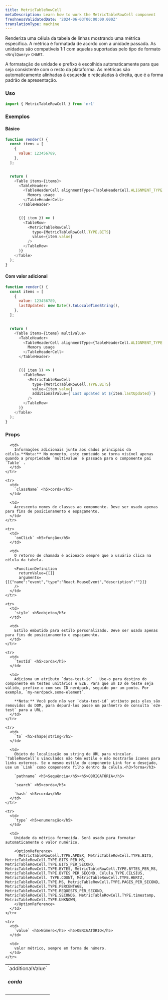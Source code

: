 ```yaml
---
title: MetricTableRowCell
metaDescription: Learn how to work the MetricTableRowCell component
freshnessValidatedDate: '2024-06-03T00:00:00.000Z'
translationType: machine
---
```


Renderiza uma célula da tabela de linhas mostrando uma métrica específica. A métrica é formatada de acordo com a unidade passada. As unidades são compatíveis 1:1 com aquelas suportadas pelo tipo de formato `<NrqlQuery>` `CHART`.

A formatação de unidade e prefixo é escolhida automaticamente para que seja consistente com o resto da plataforma. As métricas são automaticamente alinhadas à esquerda e reticuladas à direita, que é a forma padrão de apresentação.

### Uso

```js
import { MetricTableRowCell } from 'nr1'
```

### Exemplos

#### Básico

```js
function render() {
  const items = [
    {
      value: 123456789,
    },
  ];


  return (
    <Table items={items}>
      <TableHeader>
        <TableHeaderCell alignmentType={TableHeaderCell.ALIGNMENT_TYPE.RIGHT}>
          Memory usage
        </TableHeaderCell>
      </TableHeader>


      {({ item }) => (
        <TableRow>
          <MetricTableRowCell
            type={MetricTableRowCell.TYPE.BITS}
            value={item.value}
          />
        </TableRow>
      )}
    </Table>
  );
}
```

#### Com valor adicional

```js
function render() {
  const items = [
    {
      value: 123456789,
      lastUpdated: new Date().toLocaleTimeString(),
    },
  ];


  return (
    <Table items={items} multivalue>
      <TableHeader>
        <TableHeaderCell alignmentType={TableHeaderCell.ALIGNMENT_TYPE.RIGHT}>
          Memory usage
        </TableHeaderCell>
      </TableHeader>


      {({ item }) => (
        <TableRow>
          <MetricTableRowCell
            type={MetricTableRowCell.TYPE.BITS}
            value={item.value}
            additionalValue={`Last updated at ${item.lastUpdated}`}
          />
        </TableRow>
      )}
    </Table>
  );
}
```

### Props

<table>
  <tbody>
    <tr>
      <td>
        `additionalValue` <h5>corda</h5>
      </td>

      <td>
        Informações adicionais junto aos dados principais da célula.**Nota:** No momento, este conteúdo se torna visível apenas quando a propriedade `multivalue` é passada para o componente pai `Table` .
      </td>
    </tr>

    <tr>
      <td>
        `className` <h5>corda</h5>
      </td>

      <td>
        Acrescenta nomes de classes ao componente. Deve ser usado apenas para fins de posicionamento e espaçamento.
      </td>
    </tr>

    <tr>
      <td>
        `onClick` <h5>função</h5>
      </td>

      <td>
        O retorno de chamada é acionado sempre que o usuário clica na célula da tabela.

        <FunctionDefinition
          returnValue={[]}
          arguments={[{"name":"event","type":"React.MouseEvent","description":""}]}
        />
      </td>
    </tr>

    <tr>
      <td>
        `style` <h5>objeto</h5>
      </td>

      <td>
        Estilo embutido para estilo personalizado. Deve ser usado apenas para fins de posicionamento e espaçamento.
      </td>
    </tr>

    <tr>
      <td>
        `testId` <h5>corda</h5>
      </td>

      <td>
        Adiciona um atributo `data-test-id` . Use-o para destino do componente em testes unitários e E2E. Para que um ID de teste seja válido, prefixe-o com seu ID nerdpack, seguido por um ponto. Por exemplo, `my-nerdpack.some-element`.

        **Nota:** Você pode não ver `data-test-id` atributo pois eles são removidos do DOM, para depurá-los passe um parâmetro de consulta `e2e-test` para a URL.
      </td>
    </tr>

    <tr>
      <td>
        `to` <h5>shape|string</h5>
      </td>

      <td>
        Objeto de localização ou string de URL para vincular. `TableRowCell`s vinculados não têm estilo e não mostrarão ícones para links externos. Se o mesmo estilo do componente Link for o desejado, use um `Link` como componente filho dentro da célula.<h3>forma</h3>

        `pathname` <h5>Sequência</h5><h5>OBRIGATÓRIA</h5>

        `search` <h5>corda</h5>

        `hash` <h5>corda</h5>
      </td>
    </tr>

    <tr>
      <td>
        `type` <h5>enumeração</h5>
      </td>

      <td>
        Unidade da métrica fornecida. Será usado para formatar automaticamente o valor numérico.

        <OptionReference>
          MetricTableRowCell.TYPE.APDEX, MetricTableRowCell.TYPE.BITS, MetricTableRowCell.TYPE.BITS_PER_MS, MetricTableRowCell.TYPE.BITS_PER_SECOND, MetricTableRowCell.TYPE.BYTES, MetricTableRowCell.TYPE.BYTES_PER_MS, MetricTableRowCell.TYPE.BYTES_PER_SECOND, Célula.TYPE.CELSIUS, MetricTableRowCell. TYPE.COUNT, MetricTableRowCell.TYPE.HERTZ, MetricTableRowCell.TYPE.MS, MetricTableRowCell.TYPE.PAGES_PER_SECOND, MetricTableRowCell.TYPE.PERCENTAGE, MetricTableRowCell.TYPE.REQUESTS_PER_SECOND, MetricTableRowCell.TYPE.SECONDS, MetricTableRowCell.TYPE.timestamp, MetricTableRowCell.TYPE.UNKNOWN,
        </OptionReference>
      </td>
    </tr>

    <tr>
      <td>
        `value` <h5>Número</h5> <h5>OBRIGATÓRIO</h5>
      </td>

      <td>
        valor métrico, sempre em forma de número.
      </td>
    </tr>
  </tbody>
</table>